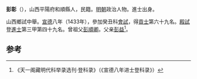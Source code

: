 '''彭彰'''（{{bd|1405年||？}}），山西平陽府和順縣人，民籍。[[明朝|明朝]]政治人物。進士出身。

山西鄉試中舉。[[宣德|宣德]]八年（1433年），參加癸丑科[[會試|會試]]，得[[貢士|貢士]]第六十九名。[[殿試|殿試]]登[[進士|進士]]第三甲第四十九名。曾祖父[[彭順卿|彭順卿]]。父亲[[彭益|彭益]]<ref>《天一阁藏明代科举录选刊·登科录》（《宣德八年进士登科录》）</ref>。

==参考==
{{reflist}}
{{明朝人物小作品}}
{{宣德八年癸丑科殿試金榜}}